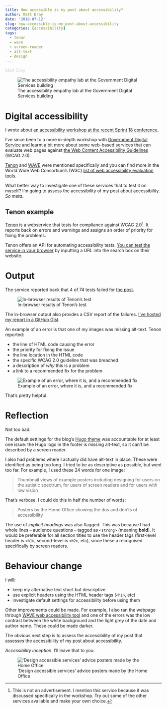 ```yaml
---
title: How accessible is my post about accessibility?
author: Matt Dray
date: '2018-07-12'
slug: how-accessible-is-my-post-about-accessibility
categories: [accessibility]
tags:
  - tenor
  - wave
  - screen-reader
  - alt-text
  - design
---
```


<span style="color:lightgray">Matt Dray</span>

![The accessibility empathy lab at the Government Digital Services building](/post/2018-07-12-how-accessible-is-my-post-about-accessibility_files/accessibility-workshop.jpg)

# Digital accessibility

I wrote about [an accessibility workshop at the recent Sprint 18 conference](https://www.rostrum.blog/2018/05/12/accessibility-workshop-at-sprint18/).

I've since been to a more in-depth workshop with [Government Digital Service](https://gds.blog.gov.uk/) and learnt a bit more about some web-based services that can evaluate web pages against [the Web Content Accessibility Guidelines](https://www.w3.org/TR/WCAG20/) (WCAG 2.0).

[Tenon](https://tenon.io/) and [WAVE](https://wave.webaim.org/) were mentioned specifically and you can find more in the World Wide Web Consortium's (W3C) [list of web accessibility evaluation tools](https://www.w3.org/WAI/ER/tools/).

What better way to investigate one of these services that to test it on myself? I'm going to assess the accessibility of my post about accessibility. *So meta*.

## Tenon example

[Tenon](https://tenon.io/) is a webservice that tests for compliance against WCAG 2.0[^tenon]. It reports back on errors and warnings and assigns an order of priority for fixing the problems.

Tenon offers an API for automating accessibility tests. [You can test the service in your browser](https://tenon.io/) by inputting a URL into the search box on their website.

# Output

The service reported back that 4 of 74 tests failed for [the post](https://www.rostrum.blog/2018/05/12/accessibility-workshop-at-sprint18/).

![In-browser results of Tenon’s test](/post/2018-07-12-how-accessible-is-my-post-about-accessibility_files/tenon-issues.png)

The in-browser output also provdes a CSV report of the failures. [I've hosted my report in a GitHub Gist](https://gist.github.com/matt-dray/921a77981c95cdbb55acb206c5167dd2).

An example of an error is that one of my images was missing alt-text. Tenon reported:

* the line of HTML code causing the error
* the priority for fixing the issue
* the line location in the HTML code
* the specific WCAG 2.0 guideline that was breached
* a description of *why* this is a problem
* a link to a recommended fix for the problem

![Example of an error, where it is, and a recommended fix](/post/2018-07-12-how-accessible-is-my-post-about-accessibility_files/tenon-error.png)

That's pretty helpful. 

# Reflection

Not too bad.

The default settings for the blog's [Hugo theme](https://gohugo.io/) was accountable for at least one issue: the Hugo logo in the footer is missing alt-text, so it can't be described by a screen reader.

I also had problems where I actually did have alt-text in place. These were identified as being too long. I tried to be as descriptive as possible, but went too far. For example, I used these 24 words for one image:

>Thumbnail views of example posters including designing for users on the autistic spectrum, for users of screen readers and for users with low vision

That's verbose. I could do this in half the number of words:

>Posters by the Home Office showing the dos and don'ts of accessibility

The use of *implicit headings* was also flagged. This was because I had whole lines -- audience questions -- tagged as `<strong>` (meaning **bold**). It would be preferable for all section titles to use the header tags (first-level header is `<h1>`, second-level is `<h2>`, etc), since these a recognised specifically by screen readers.

# Behaviour change

I will:

* keep my alternative text short but descriptive
* use explicit headers using the HTML header tags (`<h1>`, etc)
* investigate default settings for accessibility before using them

Other improvements could be made. For example, I also ran the webpage through [WAVE web accessibility tool](https://wave.webaim.org/) and one of the errors was the low contrast between the white background and the light grey of the date and author name. These could be made darker.

The obvious next step is to assess the accessibility of my post that assesses the accessibility of my post about accessibility.

*Accessibility inception*. I'll leave that to you.

![‘Design accessible services’ advice posters made by the Home Office](/post/2018-07-12-how-accessible-is-my-post-about-accessibility_files/accessibility-posters.jpg)

[^tenon]: This is not an advertisement. I mention this service because it was discussed specifically in the workshop. Try out some of the other services available and make your own choice.
